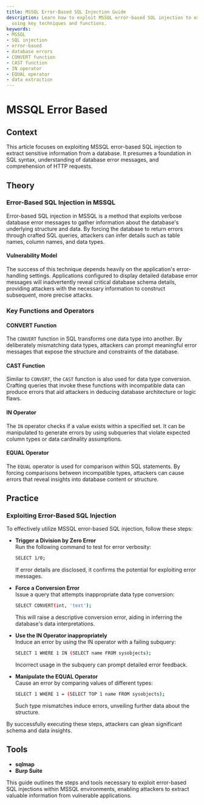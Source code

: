 ```yaml
---
title: MSSQL Error-Based SQL Injection Guide
description: Learn how to exploit MSSQL error-based SQL injection to extract data
  using key techniques and functions.
keywords:
- MSSQL
- SQL injection
- error-based
- database errors
- CONVERT function
- CAST function
- IN operator
- EQUAL operator
- data extraction
---
```


# MSSQL Error Based

## Context

This article focuses on exploiting MSSQL error-based SQL injection to extract sensitive information from a database. It presumes a foundation in SQL syntax, understanding of database error messages, and comprehension of HTTP requests. 

## Theory

### Error-Based SQL Injection in MSSQL

Error-based SQL injection in MSSQL is a method that exploits verbose database error messages to gather information about the database's underlying structure and data. By forcing the database to return errors through crafted SQL queries, attackers can infer details such as table names, column names, and data types.

#### Vulnerability Model

The success of this technique depends heavily on the application's error-handling settings. Applications configured to display detailed database error messages will inadvertently reveal critical database schema details, providing attackers with the necessary information to construct subsequent, more precise attacks.

### Key Functions and Operators

#### CONVERT Function

The `CONVERT` function in SQL transforms one data type into another. By deliberately mismatching data types, attackers can prompt meaningful error messages that expose the structure and constraints of the database.

#### CAST Function

Similar to `CONVERT`, the `CAST` function is also used for data type conversion. Crafting queries that invoke these functions with incompatible data can produce errors that aid attackers in deducing database architecture or logic flaws.

#### IN Operator

The `IN` operator checks if a value exists within a specified set. It can be manipulated to generate errors by using subqueries that violate expected column types or data cardinality assumptions.

#### EQUAL Operator

The `EQUAL` operator is used for comparison within SQL statements. By forcing comparisons between incompatible types, attackers can cause errors that reveal insights into database content or structure.

## Practice

### Exploiting Error-Based SQL Injection

To effectively utilize MSSQL error-based SQL injection, follow these steps:

- **Trigger a Division by Zero Error**  
  Run the following command to test for error verbosity:
  ```bash
  SELECT 1/0;
  ```
  If error details are disclosed, it confirms the potential for exploiting error messages.

- **Force a Conversion Error**  
  Issue a query that attempts inappropriate data type conversion:
  ```bash
  SELECT CONVERT(int, 'text');
  ```
  This will raise a descriptive conversion error, aiding in inferring the database's data interpretations.

- **Use the IN Operator inappropriately**   
  Induce an error by using the IN operator with a failing subquery:
  ```bash
  SELECT 1 WHERE 1 IN (SELECT name FROM sysobjects);
  ```
  Incorrect usage in the subquery can prompt detailed error feedback.

- **Manipulate the EQUAL Operator**  
  Cause an error by comparing values of different types:
  ```bash
  SELECT 1 WHERE 1 = (SELECT TOP 1 name FROM sysobjects);
  ```
  Such type mismatches induce errors, unveiling further data about the structure.

By successfully executing these steps, attackers can glean significant schema and data insights.

## Tools

- **sqlmap**
- **Burp Suite** 

This guide outlines the steps and tools necessary to exploit error-based SQL injections within MSSQL environments, enabling attackers to extract valuable information from vulnerable applications.